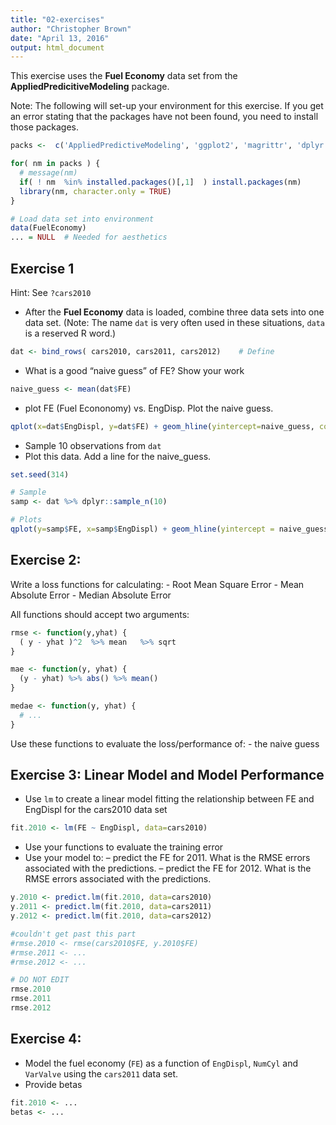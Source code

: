 ```yaml
---
title: "02-exercises"
author: "Christopher Brown"
date: "April 13, 2016"
output: html_document
---
```


This exercise uses the **Fuel Economy** data set from the **AppliedPredicitiveModeling** package.

Note: The following will set-up your environment for this exercise. If you get an error stating that the packages have not been found, you need to install those packages.


```r

packs <-  c('AppliedPredictiveModeling', 'ggplot2', 'magrittr', 'dplyr')

for( nm in packs ) { 
  # message(nm)
  if( ! nm  %in% installed.packages()[,1]  ) install.packages(nm)
  library(nm, character.only = TRUE)
}

# Load data set into environment
data(FuelEconomy)
... = NULL  # Needed for aesthetics 

```



## Exercise 1

Hint: See `?cars2010`


- After the **Fuel Economy** data is loaded, combine three data sets into one data set. (Note: The name `dat` is very often used in these situations, `data` is a reserved R word.)  

```r
dat <- bind_rows( cars2010, cars2011, cars2012)    # Define 
```


- What is a good "naive guess" of FE? Show your work

```r
naive_guess <- mean(dat$FE)
```


- plot FE (Fuel Econonomy) vs. EngDisp. Plot the naive guess.

```r
qplot(x=dat$EngDispl, y=dat$FE) + geom_hline(yintercept=naive_guess, color="red")
```

- Sample 10 observations from `dat`
- Plot this data. Add a line for the naive_guess. 


```r

set.seed(314) 

# Sample 
samp <- dat %>% dplyr::sample_n(10) 

# Plots 
qplot(y=samp$FE, x=samp$EngDispl) + geom_hline(yintercept = naive_guess, color="red")


```


## Exercise 2:


Write a loss functions for calculating:
- Root Mean Square Error
- Mean Absolute Error
- Median Absolute Error

All functions should accept two arguments: 


```r

rmse <- function(y,yhat) {
  ( y - yhat )^2  %>% mean   %>% sqrt 
}

mae <- function(y, yhat) {
  (y - yhat) %>% abs() %>% mean()
}

medae <- function(y, yhat) { 
  # ...
}

```

Use these functions to evaluate the loss/performance of:
- the naive guess



## Exercise 3: Linear Model and Model Performance 

- Use `lm` to create a linear model fitting the relationship between FE and EngDispl for the cars2010 data set


```r
fit.2010 <- lm(FE ~ EngDispl, data=cars2010)
```

- Use your functions to evaluate the training error
- Use your model to:
-- predict the FE for 2011. What is the RMSE errors associated with the predictions.
-- predict the FE for 2012. What is the RMSE errors associated with the predictions.

```r

y.2010 <- predict.lm(fit.2010, data=cars2010)  
y.2011 <- predict.lm(fit.2010, data=cars2011)
y.2012 <- predict.lm(fit.2010, data=cars2012)

#couldn't get past this part
#rmse.2010 <- rmse(cars2010$FE, y.2010$FE)
#rmse.2011 <- ...
#rmse.2012 <- ... 

```


```r
# DO NOT EDIT 
rmse.2010 
rmse.2011
rmse.2012
```


## Exercise 4: 

- Model the fuel economy (`FE`) as a function of `EngDispl`, `NumCyl` and `VarValve` using the `cars2011` data set.  
- Provide betas


```r
fit.2010 <- ...
betas <- ...
```

